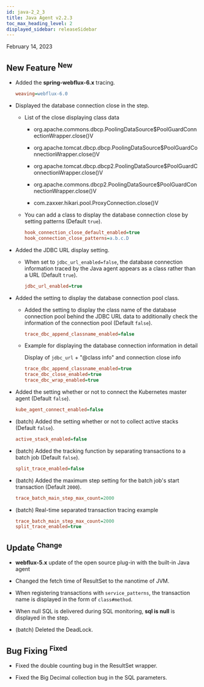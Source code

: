 ```yaml
---
id: java-2_2_3
title: Java Agent v2.2.3
toc_max_heading_level: 2
displayed_sidebar: releaseSidebar
---
```


February 14, 2023

## New Feature <sup><Status>New</Status></sup>

-   Added the **spring-webflux-6.x** tracing.

    ```ini title='whatap.conf'
    weaving=webflux-6.0
    ```

-   Displayed the database connection close in the step.

    -   List of the close displaying class data

        -   org.apache.commons.dbcp.PoolingDataSource$PoolGuardConnectionWrapper.close()V

        -   org.apache.tomcat.dbcp.dbcp.PoolingDataSource$PoolGuardConnectionWrapper.close()V

        -   org.apache.tomcat.dbcp.dbcp2.PoolingDataSource$PoolGuardConnectionWrapper.close()V

        -   org.apache.commons.dbcp2.PoolingDataSource$PoolGuardConnectionWrapper.close()V

        -   com.zaxxer.hikari.pool.ProxyConnection.close()V

    -   You can add a class to display the database connection close by setting patterns (Default `true`).

        ```ini title='whatap.conf'
        hook_connection_close_default_enabled=true
        hook_connection_close_patterns=a.b.c.D
        ```

-   Added the JDBC URL display setting.

    -   When set to `jdbc_url_enabled=false`, the database connection information traced by the Java agent appears as a class rather than a URL (Default `true`).

        ```ini title='whatap.conf'
        jdbc_url_enabled=true
        ```

-   Added the setting to display the database connection pool class.

    -   Added the setting to display the class name of the database connection pool behind the JDBC URL data to additionally check the information of the connection pool (Default `false`).

        ```ini title='whatap.conf'
        trace_dbc_append_classname_enabled=false
        ```

    -   Example for displaying the database connection information in detail

        Display of `jdbc_url` + "@class info" and connection close info

        ```ini title='whatap.conf'
        trace_dbc_append_classname_enabled=true
        trace_dbc_close_enabled=true
        trace_dbc_wrap_enabled=true
        ```

-   Added the setting whether or not to connect the Kubernetes master agent (Default `false`).

    ```ini title='whatap.conf'
    kube_agent_connect_enabled=false
    ```

-   (batch) Added the setting whether or not to collect active stacks (Default `false`).

    ```ini title='whatap.conf'
    active_stack_enabled=false
    ```

-   (batch) Added the tracking function by separating transactions to a batch job (Default `false`).

    ```ini title='whatap.conf'
    split_trace_enabled=false
    ```

-   (batch) Added the maximum step setting for the batch job's start transaction (Default `2000`).

    ```ini title='whatap.conf'
    trace_batch_main_step_max_count=2000
    ```

-   (batch) Real-time separated transaction tracing example
    ```ini title='whatap.conf'
    trace_batch_main_step_max_count=2000
    split_trace_enabled=true
    ```

## Update <sup><Status>Change</Status></sup>

-   **webflux-5.x** update of the open source plug-in with the built-in Java agent

-   Changed the fetch time of ResultSet to the nanotime of JVM.

-   When registering transactions with `service_patterns`, the transaction name is displayed in the form of `class#method`.

-   When null SQL is delivered during SQL monitoring, **sql is null** is displayed in the step.

-   (batch) Deleted the DeadLock.

## Bug Fixing <sup><Status>Fixed</Status></sup>

-   Fixed the double counting bug in the ResultSet wrapper.

-   Fixed the Big Decimal collection bug in the SQL parameters.
